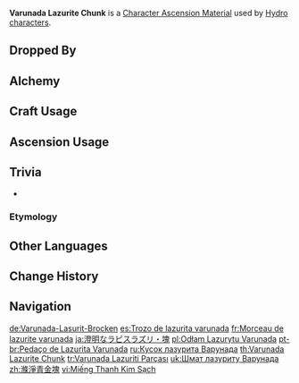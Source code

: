 {{Item Infobox
|title        = Va&shy;ru&shy;na&shy;da La&shy;zu&shy;rite Chunk
|id           = 104123
|image        = Item Varunada Lazurite Chunk.png
|type         = Character Ascension Materials
|invCategory  = Character Development Items
|group        = Varunada Lazurite
|group2       = Ascension Gems
|quality      = 4
|description  = Character Ascension material.<br>"My ideals have no stains.<br>I must correct you. People here bear no sins in the eyes of the gods..."
|source1      = Dropped by [[Normal Bosses]] and [[Weekly Bosses]] (Lv. 60+)
|source2      = [[Alchemy]] (AR 35+)
}}
'''Varunada Lazurite Chunk''' is a [[Character Ascension Material]] used by [[Hydro]] [[characters]].

==Dropped By==
{{Dropped By|level=60}}

==Alchemy==
{{Recipe
|type = Crafting
|Varunada Lazurite Fragment = 3
|Mora = 900
|sort = Varunada Lazurite Fragment;Mora
}}
{{Recipe
|type = Converting
|Agnidus Agate Chunk = 1
|Dust of Azoth = 9
|sort = Agnidus Agate Chunk;Dust of Azoth
}}
{{Recipe
|type = Converting
|Nagadus Emerald Chunk = 1
|Dust of Azoth = 9
|sort = Nagadus Emerald Chunk;Dust of Azoth
}}
{{Recipe
|type = Converting
|Vajrada Amethyst Chunk = 1
|Dust of Azoth = 9
|sort = Vajrada Amethyst Chunk;Dust of Azoth
}}
{{Recipe
|type = Converting
|Vayuda Turquoise Chunk = 1
|Dust of Azoth = 9
|sort = Vayuda Turquoise Chunk;Dust of Azoth
}}
{{Recipe
|type = Converting
|Shivada Jade Chunk = 1
|Dust of Azoth = 9
|sort = Shivada Jade Chunk;Dust of Azoth
}}
{{Recipe
|type = Converting
|Prithiva Topaz Chunk = 1
|Dust of Azoth = 9
|sort = Prithiva Topaz Chunk;Dust of Azoth
}}

==Craft Usage==
{{Craft Usage}}

==Ascension Usage==
{{Ascension Usage}}

==Trivia==
* {{Transclude|Varunada Lazurite|VarunadaQuote|section=1}}

===Etymology===
{{Transclude|Varunada Lazurite|Etymology}}

==Other Languages==
{{Other Languages
|en      = Varunada Lazurite Chunk
|zhs     = 涤净青金块
|zhs_rm  = Díjìng Qīngjīn Kuài
|zht     = 滌淨青金塊
|zht_rm  = Díjìng Qīngjīn Kuài
|zh_tl   = Chunk of Cleansing Lazurite
|ja      = 澄明なラピスラズリ・塊
|ja_rm   = Choumei na Rapisu Razuri - Katamari
|ja_tl   = Clear Lapis Lazuli - Chunk
|ko      = 순수한 청금석 덩이
|ko_rm   = 
|ko_tl   = Pure Lazurite Chunk
|es      = Trozo de lazurita varunada
|es_tl   = Piece of Varunada Lazurite
|fr      = Morceau de lazurite varunada
|fr_tl   = Varunada Lazurite Chunk
|ru      = Кусок лазурита Варунада
|ru_tl   = Piece of Varunada Lazurite
|th      = Varunada Lazurite Chunk
|vi      = Miếng {{tt|Thanh Kim|青金}} Sạch
|vi_tl   = Piece of Clean Lazurite
|de      = Varunada-Lasurit-Brocken
|de_tl   = Varunada Lazurite Chunk
|id      = Varunada Lazurite Chunk
|pt      = Pedaço de Lazurita Varunada
|pt_tl   = 
|tr      = Varunada Lazuriti Parçası
|tr_tl   = Varunada Lazurite Piece
|it      = Pezzo di lazurite Varunada
|it_tl   = 
}}

==Change History==
{{Change History|1.0}}

==Navigation==
{{Development Item Navbox|Character Ascension Materials}}

[[de:Varunada-Lasurit-Brocken]]
[[es:Trozo de lazurita varunada]]
[[fr:Morceau de lazurite varunada]]
[[ja:澄明なラピスラズリ・塊]]
[[pl:Odłam Lazurytu Varunada]]
[[pt-br:Pedaço de Lazurita Varunada]]
[[ru:Кусок лазурита Варунада]]
[[th:Varunada Lazurite Chunk]]
[[tr:Varunada Lazuriti Parçası]]
[[uk:Шмат лазуриту Варунада]]
[[zh:滌淨青金塊]]
[[vi:Miếng Thanh Kim Sạch]]
